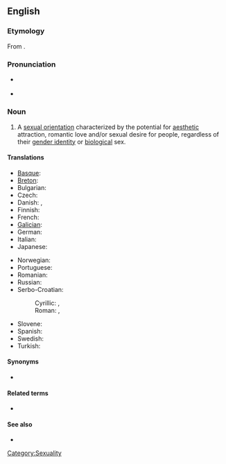 ==English==
{{wikipedia}}

===Etymology===
From {{suffix|pansexual|ity}}.

===Pronunciation===
* {{a|US}} {{IPA|/ˌpænsɛkʃuˈælɪti/}}
* {{a|UK}} {{IPA|/ˌpænsɛksjuˈælɪti/}}

===Noun===
{{en-noun|-}}

# A [[sexual orientation]] characterized by the potential for [[aesthetic]] attraction, romantic love and/or sexual desire for people, regardless of their [[gender identity]] or [[biological]] sex.

====Translations====
{{trans-top|pansexuality}}
* [[Basque]]: {{t|eu|pansexualitate}}
* [[Breton]]: {{t|br|hollreizhelezh|xs=Breton}}
* Bulgarian: {{t|bg|пансексуалност|f|tr=panseksualnost|sc=Cyrl}}
* Czech: {{t|cs|pansexualita|f}}
* Danish: {{t|da|panseksualitet}},  {{t|da|omniseksualitet}}
* Finnish: {{t|fi|panseksuaalisuus}}
* French: {{t|fr|pansexualité|f}}
* [[Galician]]: {{t|gl|pansexualidade|f}}
* German: {{t|de|Pansexualität|f}}
* Italian: {{t|it|pansessualità|f}}
* Japanese: {{t|ja|全性愛|sc=Jpan}}
{{trans-mid}}
* Norwegian: {{t-|no|panfili}}
* Portuguese: {{t|pt|pansexualidade|f}}
* Romanian: {{t-|ro|pansexualitate|f}}
* Russian: {{t|ru|пансексуальность|f|tr=panseksuál’nost’|sc=Cyrl}}
* Serbo-Croatian:
*: Cyrillic: {{t|sh|пансексуалност|f|sc=Cyrl}}, {{t|sh|пансексуализам|f|sc=Cyrl}}
*: Roman: {{t|sh|panseksualnost|f}}, {{t|sh|panseksualizam|m}}
* Slovene: {{t|sl|panseksualizem|m}}
* Spanish: {{t|es|pansexualidad|f}}
* Swedish: {{t|sv|omnisexualitet}}
* Turkish: {{t|tr|panseksüellik}}
{{trans-bottom}}

====Synonyms====
* {{l|en|omnisexuality}}

====Related terms====
* {{l|en|pansexual}}

====See also====
* {{l|en|bisexuality}}

[[Category:Sexuality]]